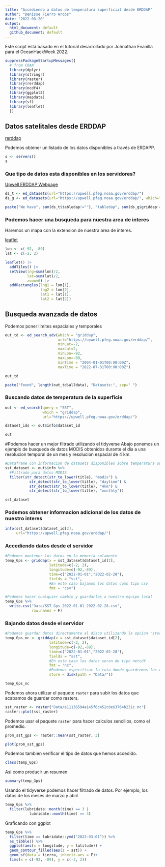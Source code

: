 ```yaml
---
title: "Accediendo a datos de temperatura superficial desde ERDDAP"
author: "Denisse Fierro Arcos"
date: "2022-08-20"
output: 
  html_document: default
  github_document: default
---
```


Este script está basado en el tutorial desarrollado por Johnathan Evanilla para el OceanHackWeek 2022.


```r
suppressPackageStartupMessages({
  # from CRAN
  library(dplyr)
  library(stringr)
  library(raster)
  library(rerddap)
  library(ncdf4)
  library(ggplot2)
  library(mapdata)
  library(sf)
  library(leaflet)
  })

```



## Datos satelitales desde ERDDAP

[rerddap](https://docs.ropensci.org/rerddap/index.html)

Podemos obtener un listado de los datos disponibles a través de ERDAPP.

```r
s <- servers()
s
```
### Que tipo de datos esta disponibles en los servidores?
[Upwell ERDDAP Webpage](https://upwell.pfeg.noaa.gov/erddap/)

```r
ds_t <- ed_datasets(url="https://upwell.pfeg.noaa.gov/erddap/")
ds_g <- ed_datasets(url="https://upwell.pfeg.noaa.gov/erddap/", which="griddap")

paste("We have", sum(ds_t$tabledap!=""), "tabledap", sum(ds_g$griddap!=""), "griddap", sep=" ")
```
### Podemos hacer una busqueda para nuestra area de interes
Haremos un mapa con la extension de nuestra area de interes.

[leaflet](https://rstudio.github.io/leaflet/)

```r
lon <- c(-92, -89)
lat <- c(-2, 2)

leaflet() |>
  addTiles() |>
  setView(lng=sum(lon)/2, 
          lat=sum(lat)/2, 
          zoom=6) |>
  addRectangles(lng1 = lon[1],
                lng2 = lon[2],
                lat1 = lat[1],
                lat2 = lat[2])

```

## Busqueda avanzada de datos
Podemos poner limites espaciales y temporales

```r
out_td <- ed_search_adv(which = "griddap",
                        url="https://upwell.pfeg.noaa.gov/erddap/",
                        minLat=-2,
                        maxLat=2,
                        minLon=-92,
                        maxLon=-89,
                        minTime = "2004-01-01T00:00:00Z",
                        maxTime = "2022-07-31T00:00:00Z")

out_td
```

```r
paste("Found", length(out_td$alldata), "Datasets:", sep=" ")
```



### Buscando datos de temperatura de la superficie

```r
out <- ed_search(query = "SST", 
                 which = "griddap",
                 url="https://upwell.pfeg.noaa.gov/erddap/")

dataset_ids <- out$info$dataset_id

out
```
#Podemos hacer un mejor filtrado utilizando el tidyverse
Abajo ponemos un ejemplo de busqueda de datos MODIS obtenidos durante el dia a una resolucion temporal de un mes y resolucion espacial de 4 km.

```r
#Dataframe con informacion de datasets disponibles sobre temperatura superficial
sst_dataset <- out$info %>% 
  #Filtrado para datos MODIS
  filter(str_detect(str_to_lower(title), "modis") & 
           str_detect(str_to_lower(title), "daytime") &
           str_detect(str_to_lower(title), "4km") & 
           str_detect(str_to_lower(title), "monthly"))

sst_dataset
```


### Podemos obtener informacion adicional de los datos de nuestro interes

```r
info(sst_dataset$dataset_id[2], 
     url="https://upwell.pfeg.noaa.gov/erddap/")
```

### Accediendo datos desde el servidor

```r
#Podemos mantener los datos en la memoria solamente
temp_Gps <- griddap(x = sst_dataset$dataset_id[2],
                    latitude=c(-2, 2),
                    longitude=c(-92,-89),
                    time=c("2022-01-01","2022-02-28"),
                    fields = "sst",
                    #En este caso bajamos los datos como tipo csv
                    fmt = "csv")

#Podemos hacer cualquier cambio y guardarlos a nuestro equipo local
temp_Gps %>% 
  write.csv("Data/SST_Gps_2022-01-01_2022-02-28.csv", 
            row.names = F)
```


### Bajando datos desde el servidor

```r
#Podemos guardar datos directamente al disco utilizando la opcion 'store'
temp_Gps_nc <- griddap(x = sst_dataset$dataset_id[2],
                    latitude=c(-2, 2),
                    longitude=c(-92,-89),
                    time=c("2022-01-01","2022-02-28"),
                    fields = "sst",
                    #En este caso los datos seran de tipo netcdf
                    fmt = "nc",
                    #Podemos especificar la ruta donde guardremos los datos
                    store = disk(path = "Data/"))

temp_Gps_nc
```
Podemos ahora utilizar el paquete `raster` para subir los datos que acabamos de guardar como rasters.

```r
sst_raster <- raster("Data/e11136594a145f6c452c0e63764b231c.nc")
raster::plot(sst_raster)
```
Podemos usar el paquete `raster` para hacer calculos sencillos, como el promedio. 

```r
prom_sst_gps <- raster::mean(sst_raster, 3)

plot(prom_sst_gps)
```
Podemos tambien verificar el tipo de datos que hemos accedido.

```r
class(temp_Gps)
```
Asi como producir un resumen

```r
summary(temp_Gps)
```
Usando el tidyverse podemos hacer filtrado de datos. Por ejemplo, los datos de los meses de marzo y abril.

```r
temp_Gps %>% 
  filter(lubridate::month(time) == 3 |
           lubridate::month(time) == 4)
```

Graficando con ggplot

```r
temp_Gps %>% 
  filter(time == lubridate::ymd("2022-03-01")) %>% 
  as_tibble() %>% 
  ggplot(aes(x = longitude, y = latitude)) +
  geom_contour_filled(aes(z = sst)) +
  geom_sf(data = tierra, inherit.aes = F)+
  lims(x = c(-92, -89), y = c(-2, 2))
  
```



